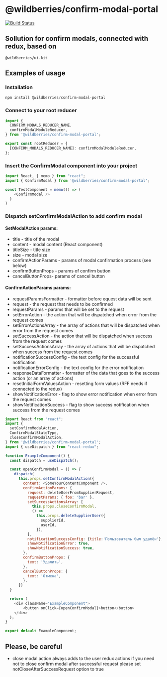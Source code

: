 
<Meta
  title='Documentation'
/>

# @wildberries/confirm-modal-portal

[![Build Status](https://travis-ci.org/mihanizm56/confirm-modal.svg?branch=master)](https://travis-ci.org/mihanizm56/confirm-modal)

## Sollution for confirm modals, connected with redux, based on 

```
@wildberries/ui-kit
```

## Examples of usage

### Installation

```javascript
npm install @wildberries/confirm-modal-portal
```

### Connect to your root reducer

```javascript
import {
  CONFIRM_MODALS_REDUCER_NAME,
  confirmModalModuleReducer,
} from '@wildberries/confirm-modal-portal';

export const rootReducer = {
  [CONFIRM_MODALS_REDUCER_NAME]: confirmModalModuleReducer,
};
```

### Insert the ConfirmModal component into your project

```javascript
import React, { memo } from "react";
import { ConfirmModal } from '@wildberries/confirm-modal-portal';

const TestComponent = memo(() => (
    <ConfirmModal />
  )
)
```

### Dispatch setConfirmModalAction to add confirm modal

#### SetModalAction params:
  - title - title of the modal
  - content - modal content (React component)
  - titleSize - title size
  - size - modal size
  - confirmActionParams - params of modal confirmation process (see below)
  - confirmButtonProps - params of confirm button
  - cancelButtonProps- params of cancel button

#### ConfirmActionParams params:
  - requestParamsFormatter - formatter before equest data will be sent
  - request - the request that needs to be confirmed
  - requestParams - params that will be set to the request
  - setErrorAction - the action that will be dispatched when error from the request comes
  - setErrorActionsArray - the array of actions that will be dispatched when error from the request comes
  - setSuccessAction - the action that will be dispatched when success from the request comes
  - setSuccessActionsArray - the array of actions that will be dispatched when success from the request comes
  - notificationSuccessConfig - the text config for the successful notification
  - notificationErrorConfig - the text config for the error notification
  - responseDataFormatter - formatter of the data that goes to the success action (or an array of actions)
  - resetInitialFormValuesAction - resetting form values (RFF needs if connected to the redux)
  - showNotificationError - flag to show error notification when error from the request comes
  - showNotificationSuccess - flag to show success notification when success from the request comes

```javascript
import React from "react";
import {
  setConfirmModalAction,
  ConfirmModalStateType,
  closeConfirmModalAction,
} from '@wildberries/confirm-modal-portal';
import { useDispatch } from "react-redux";

function ExampleComponent() {
  const dispatch = useDispatch();

  const openConfirmModal = () => {
    dispatch(
      this.props.setConfirmModalAction({
        content: <SomeYourContentComponent />,
        confirmActionParams: {
          request: deleteUserFromSupplierRequest,
          requestParams: { foo: 'bar' },
          setSuccessActionsArray: [
            this.props.closeConfirmModal,
            () =>
              this.props.deleteSupplierUser({
                supplierId,
                userId,
              }),
          ],
          notificationSuccessConfig: {title:'Пользователь был удалён'},
          showNotificationError: true,
          showNotificationSuccess: true,
        },
        confirmButtonProps: {
          text: 'Удалить',
        },
        cancelButtonProps: {
          text: 'Отмена',
        },
      })
  }

  return (
    <div className="ExampleComponent">
        <button onClick={openConfirmModal}>button</button>
    </div>
  );
}

export default ExampleComponent;
```

## Please, be careful
  - close modal action always adds to the user redux actions
    if you need not to close confirm modal after successful request
    please set notCloseAfterSuccessRequest option to true